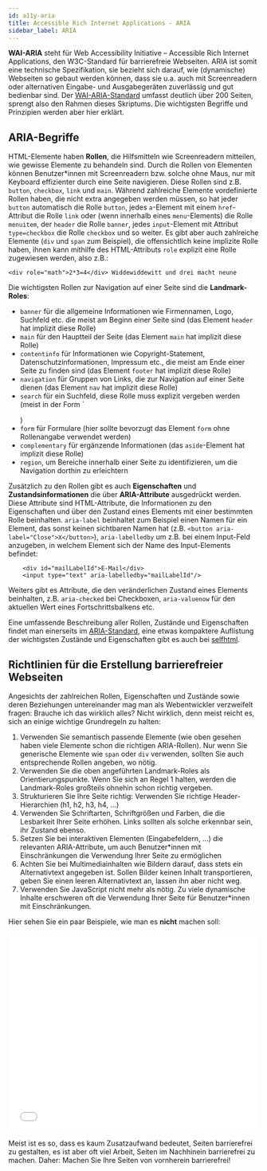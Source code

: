 ---
id: a11y-aria
title: Accessible Rich Internet Applications - ARIA
sidebar_label: ARIA
---

**WAI-ARIA** steht für Web Accessibility Initiative – Accessible Rich Internet Applications, den W3C-Standard für barrierefreie Webseiten. ARIA ist somit eine technische Spezifikation, sie bezieht sich darauf, wie (dynamische) Webseiten so gebaut werden können, dass sie u.a. auch mit Screenreadern oder alternativen Eingabe- und Ausgabegeräten zuverlässig und gut bedienbar sind. Der [WAI-ARIA-Standard](https://www.w3.org/TR/wai-aria/) umfasst deutlich über 200 Seiten, sprengt also den Rahmen dieses Skriptums. Die wichtigsten Begriffe und Prinzipien werden aber hier erklärt.

## ARIA-Begriffe

HTML-Elemente haben **Rollen**, die Hilfsmitteln wie Screenreadern mitteilen, wie gewisse Elemente zu behandeln sind. Durch die Rollen von Elementen können Benutzer*innen mit Screenreadern bzw. solche ohne Maus, nur mit Keyboard effizienter durch eine Seite navigieren. Diese Rollen sind z.B. `button`, `checkbox`, `link` und `main`. Während zahlreiche Elemente vordefinierte Rollen haben, die nicht extra angegeben werden müssen, so hat jeder `button` automatisch die Rolle `button`, jedes `a`-Element mit einem `href`-Attribut die Rolle `link` oder (wenn innerhalb eines `menu`-Elements) die Rolle `menuitem`, der `header` die Rolle `banner`, jedes `input`-Element mit Attribut `type=checkbox` die Rolle `checkbox` und so weiter. Es gibt aber auch zahlreiche Elemente (`div` und `span` zum Beispiel), die offensichtlich keine implizite Rolle haben, ihnen kann mithilfe des HTML-Attributs `role` explizit eine Rolle zugewiesen werden, also z.B.:

```
<div role="math">2*3=4</div> Widdewiddewitt und drei macht neune
```

Die wichtigsten Rollen zur Navigation auf einer Seite sind die **Landmark-Roles**:
- `banner` für die allgemeine Informationen wie Firmennamen, Logo, Suchfeld etc. die meist am Beginn einer Seite sind (das Element `header` hat implizit diese Rolle)
- `main` für den Hauptteil der Seite (das Element `main` hat implizit diese Rolle)
- `contentinfo` für Informationen wie Copyright-Statement, Datenschutzinformationen, Impressum etc., die meist am Ende einer Seite zu finden sind (das Element `footer` hat implizit diese Rolle)
- `navigation` für Gruppen von Links, die zur Navigation auf einer Seite dienen (das Element `nav` hat implizit diese Rolle)
- `search` für ein Suchfeld, diese Rolle muss explizit vergeben werden (meist in der Form `<form role="search"><!-- Suchfeld --></form>)
- `form` für Formulare (hier sollte bevorzugt das Element `form` ohne Rollenangabe verwendet werden)
- `complementary` für ergänzende Informationen (das `aside`-Element hat implizit diese Rolle)
- `region`, um Bereiche innerhalb einer Seite zu identifizieren, um die Navigation dorthin zu erleichtern

Zusätzlich zu den Rollen gibt es auch **Eigenschaften** und **Zustandsinformationen** die über **ARIA-Attribute** ausgedrückt werden. Diese Attribute sind HTML-Attribute, die Informationen zu den Eigenschaften und über den Zustand eines Elements mit einer bestimmten Rolle beinhalten. `aria-label` beinhaltet zum Beispiel einen Namen für ein Element, das sonst keinen sichtbaren Namen hat (z.B. `<button aria-label="Close">X</button>`), `aria-labelledby` um z.B. bei einem Input-Feld anzugeben, in welchem Element sich der Name des Input-Elements befindet:

```
    <div id="mailLabelId">E-Mail</div>
    <input type="text" aria-labelledby="mailLabelId"/>
```

Weiters gibt es Attribute, die den veränderlichen Zustand eines Elements beinhalten, z.B. `aria-checked` bei Checkboxen, `aria-valuenow` für den aktuellen Wert eines Fortschrittsbalkens etc.

Eine umfassende Beschreibung aller Rollen, Zustände und Eigenschaften findet man einerseits im [ARIA-Standard](https://www.w3.org/TR/wai-aria/), eine etwas kompaktere Auflistung der wichtigsten Zustände und Eigenschaften gibt es auch bei [selfhtml](https://wiki.selfhtml.org/wiki/WAI-ARIA/Zust%C3%A4nde_und_Eigenschaften).

## Richtlinien für die Erstellung barrierefreier Webseiten

Angesichts der zahlreichen Rollen, Eigenschaften und Zustände sowie deren Beziehungen untereinander mag man als Webentwickler verzweifelt fragen: Brauche ich das wirklich alles? Nicht wirklich, denn meist reicht es, sich an einige wichtige Grundregeln zu halten:
1. Verwenden Sie semantisch passende Elemente (wie oben gesehen haben viele Elemente schon die richtigen ARIA-Rollen). Nur wenn Sie generische Elemente wie `span` oder `div` verwenden, sollten Sie auch entsprechende Rollen angeben, wo nötig.
2. Verwenden Sie die oben angeführten Landmark-Roles als Orientierungspunkte. Wenn Sie sich an Regel 1 halten, werden die Landmark-Roles großteils ohnehin schon richtig vergeben.
3. Strukturieren Sie Ihre Seite richtig: Verwenden Sie richtige Header-Hierarchien (h1, h2, h3, h4, ...)
4. Verwenden Sie Schriftarten, Schriftgrößen und Farben, die die Lesbarkeit Ihrer Seite erhöhen. Links sollten als solche erkennbar sein, ihr Zustand ebenso.
5. Setzen Sie bei interaktiven Elementen (Eingabefeldern, ...) die relevanten ARIA-Attribute, um auch Benutzer*innen mit Einschränkungen die Verwendung Ihrer Seite zu ermöglichen
6. Achten Sie bei Multimediainhalten wie Bildern darauf, dass stets ein Alternativtext angegeben ist. Sollen Bilder keinen Inhalt transportieren, geben Sie einen leeren Alternativtext an, lassen ihn aber nicht weg.
7. Verwenden Sie JavaScript nicht mehr als nötig. Zu viele dynamische Inhalte erschweren oft die Verwendung Ihrer Seite für Benutzer*innen mit Einschränkungen.

Hier sehen Sie ein paar Beispiele, wie man es **nicht** machen soll:
<iframe width="100%" height="400" src="//jsfiddle.net/michivo/u64rq5nb/18/embedded/result,html,css,js/dark/" allowfullscreen="allowfullscreen" frameborder="0"></iframe>

Meist ist es so, dass es kaum Zusatzaufwand bedeutet, Seiten barrierefrei zu gestalten, es ist aber oft viel Arbeit, Seiten im Nachhinein barrierefrei zu machen. Daher: Machen Sie Ihre Seiten von vornherein barrierefrei!